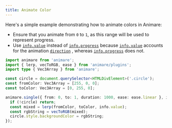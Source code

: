 ```yaml
---
title: Animate Color
---
```



Here's a simple example demonstrating how to animate colors in Animare:

- Ensure that you animate from `0` to `1`, as this range will be used to represent progress.
- Use [`info.value`](/animare/api/objects/animationinfo#value) instead of [`info.progress`](/animare/api/objects/animationinfo#progress) because [`info.value`](/animare/api/objects/animationinfo#value) accounts for the animation [`direction`](/animare/api/objects/animationoptions#direction) , whereas [`info.progress`](/animare/api/objects/animationinfo#progress) does not.

<Example client:idle />

```ts title="example" frame="terminal" ins="to: 1"
import animare from 'animare';
import { lerp, vecToRGB, ease } from 'animare/plugins';
import type { Vec3Array } from 'animare';

const circle = document.querySelector<HTMLDivElement>('.circle');
const fromColor: Vec3Array = [255, 0, 0];
const toColor: Vec3Array = [0, 255, 0];

animare.single({ from: 0, to: 1, duration: 1000, ease: ease.linear }, info => {
  if (!circle) return;
  const mixed = lerp(fromColor, toColor, info.value);
  const rgbString = vecToRGB(mixed);
  circle.style.backgroundColor = rgbString;
});
```
